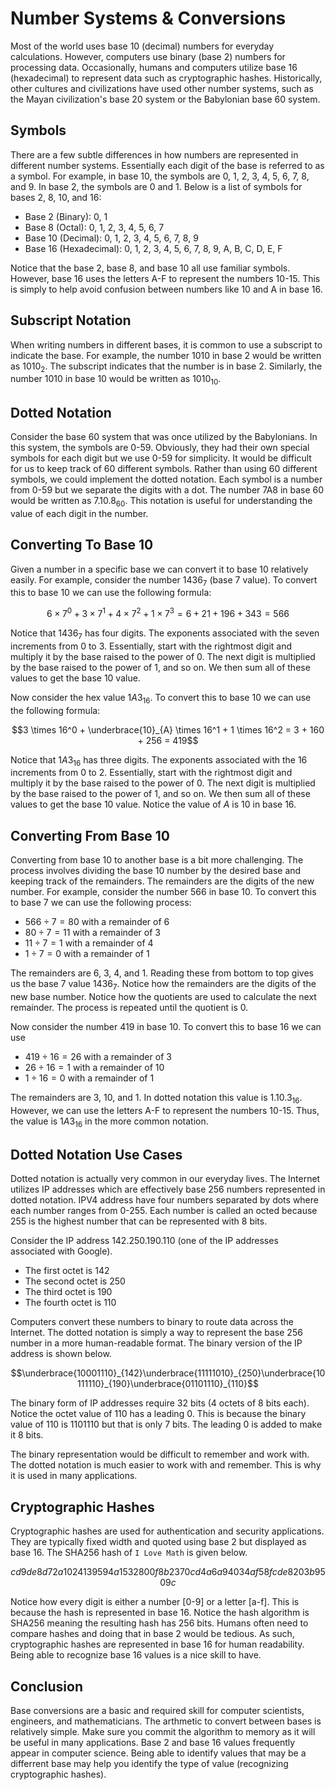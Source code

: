 # Number Systems & Conversions

Most of the world uses base 10 (decimal) numbers for everyday calculations. However, computers use binary (base 2) numbers for processing data. Occasionally, humans and computers utilize base 16 (hexadecimal) to represent data such as cryptographic hashes. Historically, other cultures and civilizations have used other number systems, such as the Mayan civilization's base 20 system or the Babylonian base 60 system.

## Symbols

There are a few subtle differences in how numbers are represented in different number systems.  Essentially each digit of the base is referred to as a symbol.  For example, in base 10, the symbols are 0, 1, 2, 3, 4, 5, 6, 7, 8, and 9.  In base 2, the symbols are 0 and 1.   Below is a list of symbols for bases 2, 8, 10, and 16:

- Base 2 (Binary): 0, 1
- Base 8 (Octal): 0, 1, 2, 3, 4, 5, 6, 7
- Base 10 (Decimal): 0, 1, 2, 3, 4, 5, 6, 7, 8, 9
- Base 16 (Hexadecimal): 0, 1, 2, 3, 4, 5, 6, 7, 8, 9, A, B, C, D, E, F

Notice that the base 2, base 8, and base 10 all use familiar symbols.  However, base 16 uses the letters A-F to represent the numbers 10-15.  This is simply to help avoid confusion between numbers like 10 and A in base 16.

## Subscript Notation

When writing numbers in different bases, it is common to use a subscript to indicate the base.  For example, the number 1010 in base 2 would be written as $1010_2$.  The subscript indicates that the number is in base 2.  Similarly, the number 1010 in base 10 would be written as $1010_{10}$.

## Dotted Notation

Consider the base 60 system that was once utilized by the Babylonians.  In this system, the symbols are 0-59.  Obviously, they had their own special symbols for each digit but we use 0-59 for simplicity. It would be difficult for us to keep track of 60 different symbols.  Rather than using 60 different symbols, we could implement the dotted notation.  Each symbol is a number from 0-59 but we separate the digits with a dot.   The number 7A8 in base 60 would be written as $7.10.8_{60}$.  This notation is useful for understanding the value of each digit in the number. 

## Converting To Base 10

Given a number in a specific base we can convert it to base 10 relatively easily. For example, consider the number $1436_7$ (base 7 value).  To convert this to base 10 we can use the following formula:

$$6 \times 7^0 + 3 \times 7^1 + 4 \times 7^2 + 1 \times 7^3 = 6 + 21 + 196 + 343 = 566$$

Notice that $1436_7$ has four digits.  The exponents associated with the seven increments from 0 to 3.  Essentially, start with the rightmost digit and multiply it by the base raised to the power of 0.  The next digit is multiplied by the base raised to the power of 1, and so on.  We then sum all of these values to get the base 10 value.  

Now consider the hex value $1A3_{16}$.  To convert this to base 10 we can use the following formula:

$$3 \times 16^0 + \underbrace{10}_{A} \times 16^1 + 1 \times 16^2 = 3 + 160 + 256 = 419$$

Notice that $1A3_{16}$ has three digits.  The exponents associated with the 16 increments from 0 to 2.  Essentially, start with the rightmost digit and multiply it by the base raised to the power of 0.  The next digit is multiplied by the base raised to the power of 1, and so on.  We then sum all of these values to get the base 10 value.  Notice the value of $A$ is 10 in base 16.


## Converting From Base 10

Converting from base 10 to another base is a bit more challenging.  The process involves dividing the base 10 number by the desired base and keeping track of the remainders.  The remainders are the digits of the new number.  For example, consider the number 566 in base 10.  To convert this to base 7 we can use the following process:

- $566 \div 7 = 80$ with a remainder of 6
- $80 \div 7 = 11$ with a remainder of 3
- $11 \div 7 = 1$ with a remainder of 4
- $1 \div 7 = 0$ with a remainder of 1

The remainders are 6, 3, 4, and 1.  Reading these from bottom to top gives us the base 7 value $1436_7$.  Notice how the remainders are the digits of the new base number.  Notice how the quotients are used to calculate the next remainder.  The process is repeated until the quotient is 0.

Now consider the number 419 in base 10.  To convert this to base 16 we can use
- $419 \div 16 = 26$ with a remainder of 3
- $26 \div 16 = 1$ with a remainder of 10
- $1 \div 16 = 0$ with a remainder of 1

The remainders are 3, 10, and 1.  In dotted notation this value is $1.10.3_{16}$.  However, we can use the letters A-F to represent the numbers 10-15.  Thus, the value is $1A3_{16}$ in the more common notation.

## Dotted Notation Use Cases

Dotted notation is actually very common in our everyday lives.  The Internet utilizes IP addresses which are effectively base 256 numbers represented in dotted notation.   IPV4 address have four numbers separated by dots where each number ranges from 0-255. Each number is called an octed because 255 is the highest number that can be represented with 8 bits.  

Consider the IP address 142.250.190.110 (one of the IP addresses associated with Google). 
- The first octet is 142
- The second octet is 250
- The third octet is 190
- The fourth octet is 110

Computers convert these numbers to binary to route data across the Internet.  The dotted notation is simply a way to represent the base 256 number in a more human-readable format. The binary version of the IP address is shown below.

$$\underbrace{10001110}_{142}\underbrace{11111010}_{250}\underbrace{10111110}_{190}\underbrace{01101110}_{110}$$  

The binary form of IP addresses require 32 bits (4 octets of 8 bits each). Notice the octet value of 110 has a leading 0.  This is because the binary value of 110 is 1101110 but that is only 7 bits.  The leading 0 is added to make it 8 bits.

The binary representation would be difficult to remember and work with.  The dotted notation is much easier to work with and remember.  This is why it is used in many applications.

## Cryptographic Hashes

Cryptographic hashes are used for authentication and security applications.  They are typically fixed width and quoted using base 2 but displayed as base 16.  The SHA256 hash of `I Love Math` is given below.

$$cd9de8d72a1024139594a1532800f8b2370cd4a6a94034af58fcde8203b9509c$$

Notice how every digit is either a number [0-9] or a letter [a-f].  This is because the hash is represented in base 16.  Notice the hash algorithm is SHA256 meaning the resulting hash has 256 bits.  Humans often need to compare hashes and doing that in base 2 would be tedious.  As such, cryptographic hashes are represented in base 16 for human readability. Being able to recognize base 16 values is a nice skill to have.

## Conclusion

Base conversions are a basic and required skill for computer scientists, engineers, and mathematicians.  The arthmetic to convert between bases is relatively simple.  Make sure you commit the algorithm to memory as it will be useful in many applications.  Base 2 and base 16 values frequently appear in computer science.  Being able to identify values that may be a differrent base may help you identify the type of value (recognizing cryptographic hashes).